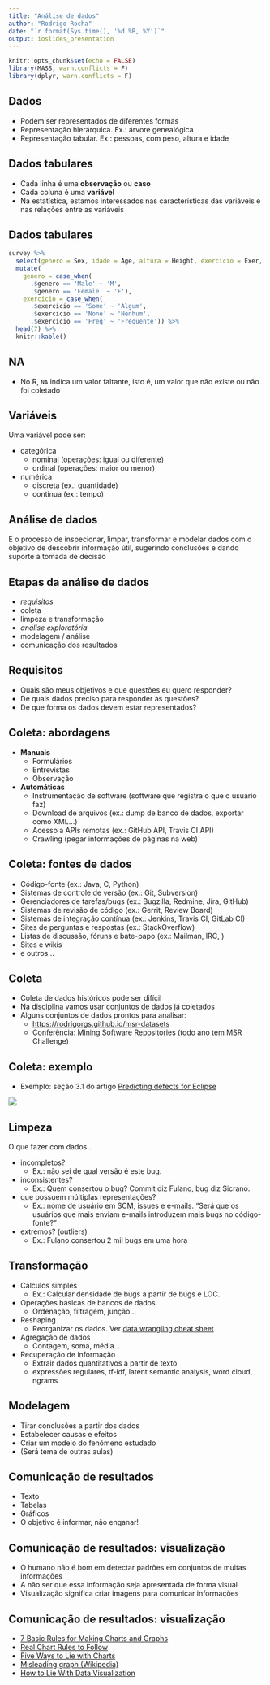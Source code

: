 ```yaml
---
title: "Análise de dados"
author: "Rodrigo Rocha"
date: "`r format(Sys.time(), '%d %B, %Y')`"
output: ioslides_presentation
---
```


```r
knitr::opts_chunk$set(echo = FALSE)
library(MASS, warn.conflicts = F)
library(dplyr, warn.conflicts = F)
```

## Dados

- Podem ser representados de diferentes formas
- Representação hierárquica. Ex.: árvore genealógica
- Representação tabular. Ex.: pessoas, com peso, altura e idade

## Dados tabulares

- Cada linha é uma **observação** ou **caso**
- Cada coluna é uma **variável**
- Na estatística, estamos interessados nas características das variáveis e nas relações entre as variáveis

## Dados tabulares

```r
survey %>%
  select(genero = Sex, idade = Age, altura = Height, exercicio = Exer, pulsacao = Pulse) %>%
  mutate(
    genero = case_when(
      .$genero == 'Male' ~ 'M',
      .$genero == 'Female' ~ 'F'),
    exercicio = case_when(
      .$exercicio == 'Some' ~ 'Algum',
      .$exercicio == 'None' ~ 'Nenhum',
      .$exercicio == 'Freq' ~ 'Frequente')) %>%
  head(7) %>%
  knitr::kable()
```

## NA

- No R, `NA` indica um valor faltante, isto é, um valor que não existe ou não foi coletado

## Variáveis

Uma variável pode ser:

- categórica
    - nominal (operações: igual ou diferente)
    - ordinal (operações: maior ou menor)
- numérica
    - discreta (ex.: quantidade)
    - contínua (ex.: tempo)

## Análise de dados

É o processo de inspecionar, limpar, transformar e modelar dados com o objetivo de descobrir informação útil, sugerindo conclusões e dando suporte à tomada de decisão

## Etapas da análise de dados

- *requisitos*
- coleta
- limpeza e transformação
- *análise exploratória*
- modelagem / análise
- comunicação dos resultados

## Requisitos

- Quais são meus objetivos e que questões eu quero responder?
- De quais dados preciso para responder às questões?
- De que forma os dados devem estar representados?

<!-- - Abordagem GQM (Goal-Question-Metric):
  
  ![](images/gqm.gif) -->

## Coleta: abordagens

- **Manuais**
    - Formulários
    - Entrevistas
    - Observação
- **Automáticas**
    - Instrumentação de software (software que registra o que o usuário faz)
    - Download de arquivos (ex.: dump de banco de dados, exportar como XML…)
    - Acesso a APIs remotas (ex.: GitHub API, Travis CI API)
    - Crawling (pegar informações de páginas na web)

## Coleta: fontes de dados

- Código-fonte (ex.: Java, C, Python)
- Sistemas de controle de versão (ex.: Git, Subversion)
- Gerenciadores de tarefas/bugs (ex.: Bugzilla, Redmine, Jira, GitHub)
- Sistemas de revisão de código (ex.: Gerrit, Review Board)
- Sistemas de integração contínua (ex.: Jenkins, Travis CI, GitLab CI)
- Sites de perguntas e respostas (ex.: StackOverflow)
- Listas de discussão, fóruns e bate-papo (ex.: Mailman, IRC, )
- Sites e wikis
- e outros...

## Coleta

- Coleta de dados históricos pode ser difícil
- Na disciplina vamos usar conjuntos de dados já coletados
- Alguns conjuntos de dados prontos para analisar:
    - <https://rodrigorgs.github.io/msr-datasets>
    - Conferência: Mining Software Repositories (todo ano tem MSR Challenge) 

## Coleta: exemplo

- Exemplo: seção 3.1 do artigo [Predicting defects for Eclipse](https://www.st.cs.uni-saarland.de/softevo/bug-data/eclipse/promise2007-dataset-20a.pdf)

![](images/data-collection.png)

## Limpeza

O que fazer com dados...

- incompletos?
    - Ex.: não sei de qual versão é este bug.
- inconsistentes?
    - Ex.: Quem consertou o bug? Commit diz Fulano, bug diz Sicrano.
- que possuem múltiplas representações?
    - Ex.: nome de usuário em SCM, issues e e-mails. “Será que os usuários que mais enviam e-mails introduzem mais bugs no código-fonte?”
- extremos? (outliers)
    - Ex.: Fulano consertou 2 mil bugs em uma hora

## Transformação

- Cálculos simples
    - Ex.: Calcular densidade de bugs a partir de bugs e LOC.
- Operações básicas de bancos de dados
    - Ordenação, filtragem, junção...
- Reshaping
    - Reorganizar os dados. Ver [data wrangling cheat sheet](https://www.rstudio.com/wp-content/uploads/2015/02/data-wrangling-cheatsheet.pdf)
- Agregação de dados
    - Contagem, soma, média...
- Recuperação de informação
    - Extrair dados quantitativos a partir de texto
    - expressões regulares, tf-idf, latent semantic analysis, word cloud, ngrams

## Modelagem

- Tirar conclusões a partir dos dados
- Estabelecer causas e efeitos
- Criar um modelo do fenômeno estudado
- (Será tema de outras aulas)

## Comunicação de resultados

- Texto
- Tabelas
- Gráficos
- O objetivo é informar, não enganar!
  
## Comunicação de resultados: visualização

- O humano não é bom em detectar padrões em conjuntos de muitas informações
- A não ser que essa informação seja apresentada de forma visual
- Visualização significa criar imagens para comunicar informações

## Comunicação de resultados: visualização

- [7 Basic Rules for Making Charts and Graphs](https://flowingdata.com/2010/07/22/7-basic-rules-for-making-charts-and-graphs/)
- [Real Chart Rules to Follow](https://flowingdata.com/2015/08/11/real-chart-rules-to-follow/)
- [Five Ways to Lie with Charts](http://nautil.us/issue/19/illusions/five-ways-to-lie-with-charts)
- [Misleading graph (Wikipedia)](https://en.wikipedia.org/wiki/Misleading_graph)
- [How to Lie With Data Visualization](http://gizmodo.com/how-to-lie-with-data-visualization-1563576606)
